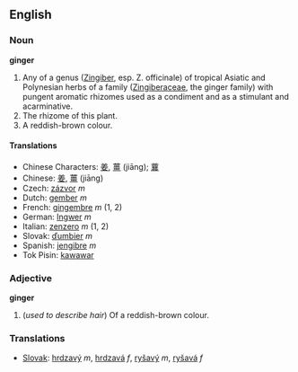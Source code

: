 ==English==

===Noun===
'''ginger'''

# Any of a genus ([[Zingiber]], esp. Z. officinale) of tropical Asiatic and Polynesian herbs of a family ([[Zingiberaceae]], the ginger family) with pungent aromatic rhizomes used as a condiment and as a stimulant and acarminative.
# The rhizome of this plant.
# A reddish-brown colour.

====Translations====
*Chinese Characters: [[姜]], [[薑]] (jiāng); [[蘘]]
*Chinese: [[姜]], [[薑]] (jiāng)
*Czech: [[zázvor]] ''m''
*Dutch: [[gember]] ''m''
*French: [[gingembre]] ''m'' (1, 2)
*German: [[Ingwer]] ''m''
*Italian: [[zenzero]] ''m'' (1, 2)
*Slovak: [[ďumbier]] ''m''
*Spanish: [[jengibre]] ''m''
*Tok Pisin: [[kawawar]]

===Adjective===
'''ginger'''

#(''used to describe hair'') Of a reddish-brown colour.

===Translations===
*[[Slovak]]: [[hrdzavý]] ''m'', [[hrdzavá]] ''f'', [[ryšavý]] ''m'', [[ryšavá]] ''f''